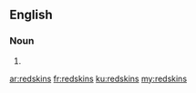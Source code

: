 ==English==

===Noun===
{{head|en}}

# {{plural of|redskin}}

[[ar:redskins]]
[[fr:redskins]]
[[ku:redskins]]
[[my:redskins]]
